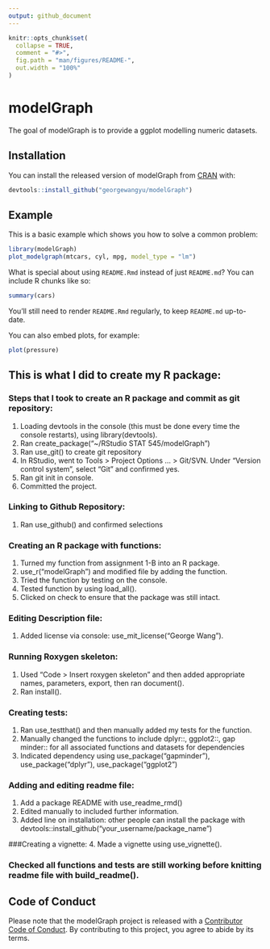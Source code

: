 ```yaml
---
output: github_document
---
```


<!-- README.md is generated from README.Rmd. Please edit that file -->

```r
knitr::opts_chunk$set(
  collapse = TRUE,
  comment = "#>",
  fig.path = "man/figures/README-",
  out.width = "100%"
)
```

# modelGraph

<!-- badges: start -->
<!-- badges: end -->

The goal of modelGraph is to provide a ggplot modelling numeric datasets.

## Installation

You can install the released version of modelGraph from [CRAN](https://CRAN.R-project.org) with:

``` r
devtools::install_github("georgewangyu/modelGraph")
```

## Example

This is a basic example which shows you how to solve a common problem:

```r
library(modelGraph)
plot_modelgraph(mtcars, cyl, mpg, model_type = "lm")
```

What is special about using `README.Rmd` instead of just `README.md`? You can include R chunks like so:

```r
summary(cars)
```

You'll still need to render `README.Rmd` regularly, to keep `README.md` up-to-date.

You can also embed plots, for example:

```r
plot(pressure)
```

## This is what I did to create my R package:

### Steps that I took to create an R package and commit as git repository:
1. Loading devtools in the console (this must be done every time the console restarts), using library(devtools).
2. Ran create_package(“~/RStudio STAT 545/modelGraph”)
3. Ran use_git() to create git repository
4. In RStudio, went to Tools > Project Options … > Git/SVN. Under “Version control system”, select “Git” and confirmed yes.
5. Ran git init in console.
6. Committed the project.

### Linking to Github Repository:
1. Ran use_github() and confirmed selections

### Creating an R package with functions:
1. Turned my function from assignment 1-B into an R package.
2. use_r(“modelGraph”) and modified file by adding the function.
3. Tried the function by testing on the console.
4. Tested function by using load_all().
5. Clicked on check to ensure that the package was still intact.

### Editing Description file:
1. Added license via console: use_mit_license(“George Wang”).

### Running Roxygen skeleton:
1. Used “Code > Insert roxygen skeleton” and then added appropriate names, parameters, export, then ran document().
2. Ran install().

### Creating tests:
1. Ran use_testthat() and then manually added my tests for the function.
2. Manually changed the functions to include dplyr::, ggplot2::, gap minder:: for all associated functions and datasets for dependencies
3. Indicated dependency using use_package(“gapminder”), use_package(“dplyr”), use_package(“ggplot2”)

### Adding and editing readme file:
1. Add a package README with use_readme_rmd()
2. Edited manually to included further information.
3. Added line on installation: other people can install the package with devtools::install_github("your_username/package_name")

###Creating a vignette:
4. Made a vignette using use_vignette().

### Checked all functions and tests are still working before knitting readme file with build_readme().

## Code of Conduct
  
  Please note that the modelGraph project is released with a [Contributor Code of Conduct](https://contributor-covenant.org/version/2/0/CODE_OF_CONDUCT.html). By contributing to this project, you agree to abide by its terms.


